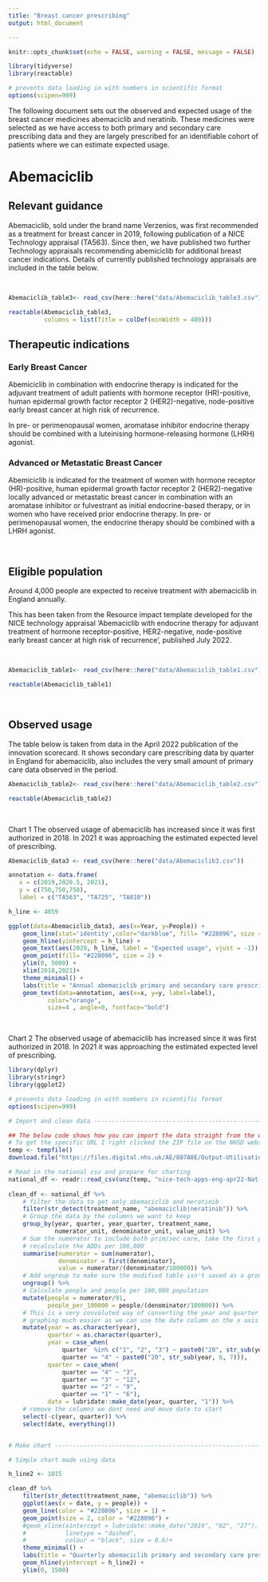 ```yaml
---
title: "Breast cancer prescribing"
output: html_document

---
```


```r
knitr::opts_chunk$set(echo = FALSE, warning = FALSE, message = FALSE)

library(tidyverse)
library(reactable)

# prevents data loading in with numbers in scientific format
options(scipen=999)

```


The following document sets out the observed and expected usage of the breast cancer medicines abemaciclib and neratinib. These medicines were selected as we have access to both primary and secondary care prescribing data and they are largely prescribed for an identifiable cohort of patients where we can estimate expected usage.  

# Abemaciclib

## Relevant guidance

Abemaciclib, sold under the brand name Verzenios, was first recommended as a treatment for breast cancer in 2019, following publication of a NICE Technology appraisal (TA563). Since then, we have published two further Technology appraisals recommending abemiciclib for additional breast cancer indications. Details of currently published technology appraisals are included in the table below. 

<br>

```r

Abemaciclib_table3<- read_csv(here::here("data/Abemaciclib_table3.csv"))

reactable(Abemaciclib_table3, 
          columns = list(Title = colDef(minWidth = 400)))

```

## Therapeutic indications  

### Early Breast Cancer  

Abemiciclib in combination with endocrine therapy is indicated for the adjuvant treatment of adult patients with hormone receptor (HR)-positive, human epidermal growth factor receptor 2 (HER2)-negative, node-positive early breast cancer at high risk of recurrence.  

In pre- or perimenopausal women, aromatase inhibitor endocrine therapy should be combined with a luteinising hormone-releasing hormone (LHRH) agonist.  

### Advanced or Metastatic Breast Cancer  

Abemiciclib is indicated for the treatment of women with hormone receptor (HR)-positive, human epidermal growth factor receptor 2 (HER2)-negative locally advanced or metastatic breast cancer in combination with an aromatase inhibitor or fulvestrant as initial endocrine-based therapy, or in women who have received prior endocrine therapy.
In pre- or perimenopausal women, the endocrine therapy should be combined with a LHRH agonist.  

<br>

## Eligible population  

Around 4,000 people are expected to receive treatment with abemaciclib in England annually.  

This has been taken from the Resource impact template developed for the NICE technology appraisal 'Abemaciclib with endocrine therapy for adjuvant treatment of hormone receptor-positive, HER2-negative, node-positive early breast cancer at high risk of recurrence', published July 2022.  

<br>

```r

Abemaciclib_table1<- read_csv(here::here("data/Abemaciclib_table1.csv"))

reactable(Abemaciclib_table1)

```

<br>

## Observed usage  

The table below is taken from data in the April 2022 publication of the innovation scorecard. It shows secondary care prescribing data by quarter in England for abemaciclib, also includes the very small amount of primary care data observed in the period.  

```r

Abemaciclib_table2<- read_csv(here::here("data/Abemaciclib_table2.csv"))

reactable(Abemaciclib_table2)

```

<br>

Chart 1 The observed usage of abemaciclib has increased since it was first authorized in 2018. In 2021 it was approaching the estimated expected level of prescribing.  

```r

Abemaciclib_data3 <- read_csv(here::here("data/Abemaciclib3.csv"))

annotation <- data.frame(
   x = c(2019,2020.5, 2021),
   y = c(750,750,750),
   label = c("TA563", "TA725", "TA810"))

h_line <- 4059

ggplot(data=Abemaciclib_data3, aes(x=Year, y=People)) +
    geom_line(stat='identity',color="darkblue", fill= "#228096", size = 0.8) +
    geom_hline(yintercept = h_line) +
    geom_text(aes(2020, h_line, label = "Expected usage", vjust = -1)) +
    geom_point(fill= "#228096", size = 2) +
    ylim(0, 5000) +
    xlim(2018,2021)+
    theme_minimal() +
    labs(title = "Annual abemaciclib primary and secondary care prescribing, England, 2018-2021") +
    geom_text(data=annotation, aes(x=x, y=y, label=label),
           color="orange", 
           size=4 , angle=0, fontface="bold")

```

<br>

Chart 2 The observed usage of abemaciclib has increased since it was first authorized in 2018. In 2021 it was approaching the estimated expected level of prescribing. 

```r
library(dplyr)
library(stringr)
library(ggplot2)

# prevents data loading in with numbers in scientific format
options(scipen=999)

# Import and clean data ---------------------------------------------------

## The below code shows how you can import the data straight from the website. 
# To get the specific URL I right clicked the ZIP file on the NHSD website and clicked copy link address.
temp <- tempfile()
download.file("https://files.digital.nhs.uk/AE/807A0E/Output-Utilisation.zip", temp)

# Read in the national csv and prepare for charting
national_df <- readr::read_csv(unz(temp, "nice-tech-apps-eng-apr22-Nat-Utilisation.csv"))
    
clean_df <- national_df %>% 
    # filter the data to get only abemaciclib and neratinib
    filter(str_detect(treatment_name, "abemaciclib|neratinib")) %>% 
    # Group the data by the columns we want to keep
    group_by(year, quarter, year_quarter, treatment_name, 
             numerator_unit, denominator_unit, value_unit) %>% 
    # Sum the numerator to include both prim/sec care, take the first population value as it is same for all, and
    # recalculate the ADDs per 100,000
    summarise(numerator = sum(numerator),
              denominator = first(denominator),
              value = numerator/(denominator/100000)) %>% 
    # Add ungroup to make sure the modified table isn't saved as a grouped table. This can cause issues when graphing
    ungroup() %>% 
    # Calculate people and people per 100,000 population
    mutate(people = numerator/91,
           people_per_100000 = people/(denominator/100000)) %>% 
    # This is a very convoluted way of converting the year and quarter columns into a date, this will make 
    # graphing much easier as we can use the date column on the x axis
    mutate(year = as.character(year),
           quarter = as.character(quarter),
           year = case_when(
               quarter  %in% c("1", "2", "3") ~ paste0("20", str_sub(year, 3, 4)),
               quarter == "4" ~ paste0("20", str_sub(year, 6, 7))),
           quarter = case_when(
               quarter == "4" ~ "3",
               quarter == "3" ~ "12",
               quarter == "2" ~ "9",
               quarter == "1" ~ "6"),
           date = lubridate::make_date(year, quarter, "1")) %>% 
    # remove the columns we dont need and move date to start
    select(-c(year, quarter)) %>% 
    select(date, everything())


# Make chart --------------------------------------------------------------

# Simple chart made using data

h_line2 <- 1015

clean_df %>% 
    filter(str_detect(treatment_name, "abemaciclib")) %>% 
    ggplot(aes(x = date, y = people)) +
    geom_line(color = "#228096", size = 1) +
    geom_point(size = 2, color = "#228096") +
    #geom_vline(xintercept = lubridate::make_date("2019", "02", "27"), 
    #           linetype = "dashed", 
    #           colour = "black", size = 0.6)+
    theme_minimal() +
    labs(title = "Quarterly abemaciclib primary and secondary care prescribing, England, 2018-2021") +
    geom_hline(yintercept = h_line2) +
    ylim(0, 1500)
```

